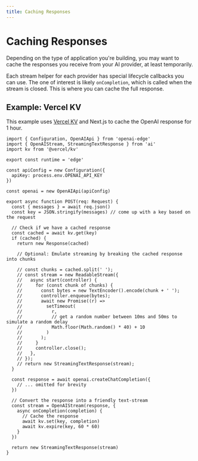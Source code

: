```yaml
---
title: Caching Responses
---
```


# Caching Responses

Depending on the type of application you're building, you may want to cache the responses you receive from your AI provider, at least temporarily.

Each stream helper for each provider has special lifecycle callbacks you can use. The one of interest is likely `onCompletion`, which is called when the stream is closed. This is where you can cache the full response.

## Example: Vercel KV

This example uses [Vercel KV](https://vercel.com/storage/kv) and Next.js to cache the OpenAI response for 1 hour.

```tsx filename="app/api/chat/route.ts"
import { Configuration, OpenAIApi } from 'openai-edge'
import { OpenAIStream, StreamingTextResponse } from 'ai'
import kv from '@vercel/kv'

export const runtime = 'edge'

const apiConfig = new Configuration({
  apiKey: process.env.OPENAI_API_KEY
})

const openai = new OpenAIApi(apiConfig)

export async function POST(req: Request) {
  const { messages } = await req.json()
  const key = JSON.stringify(messages) // come up with a key based on the request

  // Check if we have a cached response
  const cached = await kv.get(key)
  if (cached) {
    return new Response(cached)

    // Optional: Emulate streaming by breaking the cached response into chunks

    // const chunks = cached.split(' ');
    // const stream = new ReadableStream({
    //   async start(controller) {
    //     for (const chunk of chunks) {
    //       const bytes = new TextEncoder().encode(chunk + ' ');
    //       controller.enqueue(bytes);
    //       await new Promise((r) =>
    //         setTimeout(
    //           r,
    //           // get a random number between 10ms and 50ms to simulate a random delay
    //           Math.floor(Math.random() * 40) + 10
    //         )
    //       );
    //     }
    //     controller.close();
    //   },
    // });
    // return new StreamingTextResponse(stream);
  }

  const response = await openai.createChatCompletion({
    // ... omitted for brevity
  })

  // Convert the response into a friendly text-stream
  const stream = OpenAIStream(response, {
    async onCompletion(completion) {
      // Cache the response
      await kv.set(key, completion)
      await kv.expire(key, 60 * 60)
    }
  })

  return new StreamingTextResponse(stream)
}
```
